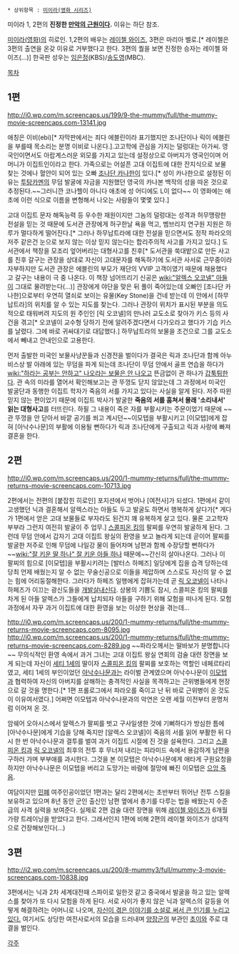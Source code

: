  * 상위항목 : [[미이라(영화 시리즈)]]

{{{+1 '''Evelyn Carnahan''' }}}

미이라 1, 2편의 '''진정한 [[만악의 근원]]이다.''' 이유는 하단 참조.

[[미이라(영화)]]의 히로인. 1,2편의 배우는 [[레이첼 와이즈]], 3편은 마리아 벨로.[* 레이첼은 3편의 출연을 온갖 이유로 거부했다고 한다. 3편의 퀄을 보면 진정한 승자는 레이첼 와이즈(...)] 한국판 성우는 [[임은정]](KBS)/[[송도영]](MBC).

[[목차]]

== 1편 ==
http://i0.wp.com/m.screencaps.us/199/9-the-mummy/full/the-mummy-movie-screencaps.com-13141.jpg

애칭은 이비(ebi)[* 자막판에서는 죄다 에블린이라 표기했지만 조나단이나 릭이 에블린을 부를때 목소리는 분명 이비로 나온다.].고고학에 관심을 가지는 덜렁대는 아가씨. 
영국인이면서도 아랍계스러운 외모를 가지고 있는데 설정상으로 아버지가 영국인이며 어머니가 이집트인이라고 한다. 
가족으로는 어설픈 고대 이집트에 대한 잔지식으로 보물 찾는 것에나 혈안이 되어 있는 오빠 [[조나단 카나한]]이 있다.[* 성이 카나한으로 설정된 이유는 [[투탕카멘]]의 무덤 발굴에 자금을 지원했던 영국의 카나본 백작의 성을 따온 것으로 추정된다.~~그러니깐 코나헬이 아니다 애초에 성 어디에도 L이 없다~~ 이 영화에는 애초에 이런 식으로 이름을 변형해서 나오는 사람들이 몇몇 있다.] 

고대 이집트 문자 해독능력 등 우수한 재원이지만 그놈의 덜렁대는 성격과 허무맹랑한 전설을 믿는 것 때문에 도서관 관장에게 허구한날 욕을 먹고, 벰브리지 연구원 지원은 하루가 멀다하게 떨어진다.[* 그러나 하무납트라에 대한 전설을 믿으면서도 정작 파라오의 저주 같은건 눈으로 보지 않는 이상 믿지 않는다는 합리주의적 사고를 가지고 있다.] 도서관에서 책장을 모조리 엎어버리는 대형사고를 친후[* 도서관을 쑥대밭으로 만든 사고를 친후 갈구는 관장을 상대로 자신이 고대문자를 해독하기에 도서관 사서로 근무중이라 자부하지만 도서관 관장은 에블린의 부모가 재단의 VVIP 고객이였기 때문에 채용했다고 갈구는 내용이 극 중 나온다. 이 책장 넘어뜨리기 신공은 [[wiki:"알렉스 오코넬" 아들]]이 그대로 물려받는다(...)] 관장에게 야단을 맞은 뒤 풀이 죽어있는데 오빠인 [조나단 카나한]으로부터 우연히 열쇠로 보이는 유물(Key Stone)을 건네 받는데 이 안에서 [하무납트라]의 위치를 알 수 있는 지도를 찾는다. 그러나 관장이 위치가 표시된 부분을 의도적으로 태워버려 지도의 원 주인인 [릭 오코넬]의 만나러 교도소로 찾아가 키스 등의 사건을 겪고[* 오코넬이 교수형 당하기 전에 알려주겠다면서 다가오라고 했다가 기습 키스를 날렸다. 그에 바로 귀싸대기로 대답했다.] 하무납트라의 보물을 조건으로 그를 교도소에서 빼내고 안내인으로 고용한다. 

먼저 출발한 미국인 보물사냥꾼들과 신경전을 벌이다가 결국은 릭과 조나단과 함께 아누비스상 발 아래에 있는 무덤을 파게 되는데 조나단이 무덤 안에서 골프 연습을 하다가 [[wiki:"하라는 공부는 안하고" 나오라는 보물은 안 나오고]] 뜬금없이 관 하나가 [[갑툭튀]]한다. 관 속의 미라를 열어서 확인해보고는 관 뚜껑도 닫지 않았는데 그 과정에서 미국인 발굴단과 동행한 이집트 학자가 죽음의 서를 가지고 있다는 사실을 알게 된다. 저주 따윈 믿지 않는 편이었기 때문에 이집트 박사가 발굴한 '''죽음의 서를 훔쳐서 몰래 '소리내서' 읽는 대형사고'''를 터뜨린다. 하필 그 내용이 죽은 자를 부활시키는 주문이었기 때문에 ~~관 뚜껑을 안 닫아서 바깥 공기를 쐬고 계시던~~이모텝을 부활시키고 [이모텝]에게 잡혀 [아낙수나문]의 부활에 이용될 뻔하다가 릭과 조나단에게 구출되고 릭과 사랑에 빠져 결혼을 한다. 

== 2편 ==
http://i0.wp.com/m.screencaps.us/200/1-mummy-returns/full/the-mummy-returns-movie-screencaps.com-10713.jpg

2편에서는 전편의 [붙잡힌 히로인] 포지션에서 벗어나 [여전사]가 되셨다. 
1편에서 같이 고생했던 닉과 결혼해서 알렉스라는 아들도 두고 발굴도 하면서 행복하게 살다가[* 게다가 1편에서 얻은 고대 보물들로 부자라도 된건지 꽤 유복하게 살고 있다. 물론 고고학자 부부라 그런지 여전히 발굴이 주 업무.] [[스콜피온 킹]]의 팔찌를 우연히 발굴하게 된다. 그런데 무덤 안에서 갑자기 고대 이집트 왕실의 환영을 보고 놀라게 되는데 곧이어 팔찌를 발굴한 저주로 인해 무덤에 나일강 물이 들어차며 남편과 함께 수장당할 뻔하다가 ~~[[wiki:"잘 키운 딸 하나" 잘 키운 아들 하나]] 때문에~~간신히 살아나온다. 그러나 이 팔찌의 힘으로 [이모텝]을 부활시키려는 [발터스 하페즈] 일당에게 집을 습격 당하는데 당최 언제 배웠는지 알 수 없는 무술신공으로 이들을 제압하며 스스로도 자신의 알 수 없는 힘에 어리둥절해한다. 그러다가 하페즈 일행에게 잡혀가는데 곧 [[릭 오코넬]]이 나타나 하페즈가 이끄는 광신도들을 [[개발살]]내신다. 상봉의 기쁨도 잠시, 스콜피온 킹의 팔찌를 차게 된 아들 알렉스가 그들에게 납치되자 아들을 구하기 위해 모험을 떠나게 된다. 모험 과정에서 자꾸 과거 이집트에 대한 환영을 보는 이상한 현상을 겪는데...

http://i0.wp.com/m.screencaps.us/200/1-mummy-returns/full/the-mummy-returns-movie-screencaps.com-8095.jpg
http://i0.wp.com/m.screencaps.us/200/1-mummy-returns/full/the-mummy-returns-movie-screencaps.com-8289.jpg
~~파라오께서는 딸바보가 분명합니다~~
무의식적인 환영 속에서 과거 그녀는 고대 이집트 왕실 연회의 검술 대련 장면을 보게 되는데 자신이 [[세티 1세]]의 딸이자 [[스콜피온 킹]]의 팔찌를 보호하는 역할인 네페르타리였고, 세티 1세의 부인이었던 [[아낙수나문]]과는 라이벌 관계였으며 아낙수나문이 [[이모텝]]과 협력하여 자신의 아버지를 살해하는 충격적인 사실을 목격하고는 근위병들에게 현장으로 갈 것을 명한다.[* 1편 프롤로그에서 파라오를 죽이고 난 뒤 바로 근위병이 온 것도 이 이유여서였다.] 어쩌면 이모텝과 아낙수나문과의 악연은 오랜 세월 이전부터 운명처럼 이어져 온 것.

암쉐어 오아시스에서 알렉스가 팔찌를 벗고 구사일생한 것에 기뻐하다가 방심한 틈에 [아낙수나문]에게 기습을 당해 죽지만 [알렉스 오코넬]이 죽음의 서를 읽어 부활한 뒤 다시 한 번 아낙수나문과 결투를 벌여 과거 이집트 시절에 진 것을 설욕한다. 그리고 [[스콜피온 킹]]과 [[릭 오코넬]]의 최후의 전투 후 무너져 내리는 피라미드 속에서 용감하게 남편을 구하러 가며 부부애를 과시한다. 그것을 본 이모텝은 아낙수나문에게 애타게 구원요청을 하지만 아낙수나문은 이모텝을 버리고 도망가는 바람에 절망에 빠진 이모텝은 [[으앙 죽음]].

여담이지만 [[민폐]] 여주인공이었던 1편과는 달리 2편에서는 초반부터 뛰어난 전투 스킬을 보유하고 있으며 8년 동안 군인 출신인 남편 옆에서 총기를 다루는 법을 배웠는지 수준급의 사격 실력을 보여준다. 실제로 2편 검술 대련 장면을 위해 [[레이첼 와이즈]]가 6개월 가량 트레이닝을 받았다고 한다. 그래서인지 1편에 비해 2편의 레이첼 와이즈가 상대적으로 건장해보인다(...)

== 3편 ==
http://i2.wp.com/m.screencaps.us/200/8-mummy3/full/mummy-3-movie-screencaps.com-10838.jpg

3편에서는 닉과 2차 세계대전때 스파이로 일한것 같고 중국에서 발굴을 하고 있는 알렉스를 찾아가 또 다시 모험을 하게 된다. 서로 사이가 좋지 않은 닉과 알렉스의 갈등을 어떻게 해결하려는 어머니로 나오며, [http://i2.wp.com/m.screencaps.us/200/8-mummy3/full/mummy-3-movie-screencaps.com-1299.jpg 자신이 겪은 이야기를 소설로 써서 큰 인기를 누리고 있다.] 여기서도 상당한 여전사로서의 모습을 드러내며 [[양장군]]의 부관인 [[초이]]와 주로 대결을 벌인다.

[[각주]]
